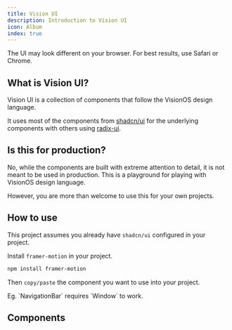 ```yaml
---
title: Vision UI
description: Introduction to Vision UI
icon: Album
index: true
---
```


<Callout type="warn" title="Experimental" className="-mt-4">
  The UI may look different on your browser. For best results, use Safari or
  Chrome.
</Callout>

## What is Vision UI?

Vision UI is a collection of components that follow the VisionOS design language.

It uses most of the components from [shadcn/ui](https://ui.shadcn.com/) for the underlying components with others using [radix-ui](https://www.radix-ui.com/).

## Is this for production?

No, while the components are built with extreme attention to detail, it is not meant to be used in production.
This is a playground for playing with VisionOS design language.

However, you are more than welcome to use this for your own projects.

## How to use

This project assumes you already have `shadcn/ui` configured in your project.

Install `framer-motion` in your project.

```bash
npm install framer-motion
```

Then `copy/paste` the component you want to use into your project.

<Callout type="info" title="Some components require other components to work.">
  Eg. `NavigationBar` requires `Window` to work.
</Callout>

## Components
